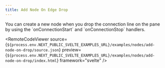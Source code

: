 ```yaml
---
title: Add Node On Edge Drop
---
```



<ExampleLayout>
You can create a new node when you drop the connection line on the pane by using the `onConnectionStart` and `onConnectionStop` handlers.

<RemoteCodeViewer
  source={`${process.env.NEXT_PUBLIC_SVELTE_EXAMPLES_URL}/examples/nodes/add-node-on-drop/source.json`}
  preview={`${process.env.NEXT_PUBLIC_SVELTE_EXAMPLES_URL}/examples/nodes/add-node-on-drop/index.html`}
  framework="svelte"
/>
</ExampleLayout>
